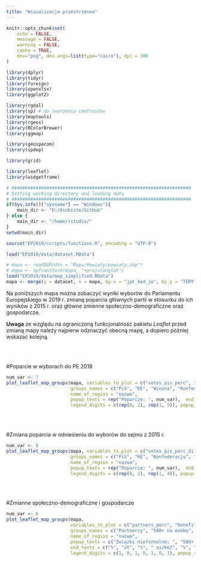 ```yaml
---
title: "Wizualizacja przestrzenna"
---
```



```r
knitr::opts_chunk$set(
	echo = FALSE,
	message = FALSE,
	warning = FALSE,
	cashe = TRUE,
	dev="png", dev.args=list(type="cairo"), dpi = 300
)
```

```r
library(dplyr)
library(tidyr)
library(foreign)
library(openxlsx)
library(ggplot2)

library(rgdal)
library(sp) # do tworzenia centroidow
library(maptools)
library(rgeos)
library(RColorBrewer)
library(ggmap)

library(geospacom)
library(spdep)

library(grid)

library(leaflet)
library(widgetframe)

# ###################################################################
# Setting working directory and loading data
# ###################################################################
if(Sys.info()["sysname"] == "Windows"){
    main_dir <- "D:/Osobiste/GitHub"
} else {
    main_dir <- "/home/rstudio/"
}
setwd(main_dir)

source("EP2019/scripts/functions.R", encoding = "UTF-8")

load("EP2019/data/dataset.RData")

# mapa <- readOGR(dsn = "Maps/Powiaty/powiaty.shp")
# mapa <- spTransform(mapa, "+proj=longlat")
load("EP2019/data/map_simplified.RData")
mapa <- merge(y = dataset, x = mapa, by.x = "jpt_kod_je", by.y = "TERYT")

```

Na poniższych mapa można zobaczyć wyniki wyborów do Parlamentu Europejskiego w 2019 r. zmianę poparcia głównych partii w stosunku do ich wyników z 2015 r. oraz główne zmienne społeczno-demograficzne oraz gospodarcze. 

**Uwaga** ze względu na ograniczoną funkcjonalność pakietu *Leaflet* przed zmianą mapy należy najpierw odznaczyć obecną mapę, a dopiero póżniej wskazać kolejną.

<br><br>

#Poparcie w wyborach do PE 2019
```r
num_var <- 7
plot_leaflet_map_groups(mapa, variables_to_plot = c("votes_pis_perc", "votes_ke_perc", "votes_wiosna_perc", "votes_konfederacja_perc", "votes_kukiz_perc", "votes_razem_perc", "frekwencja"),
                        groups_names = c("PiS", "KE", "Wiosna", "Konfederacja", "Kukiz", "Razem", "Frekwencja"), 
                        name_of_region = "nazwa",
                        popup_texts = rep("Poparcie: ", num_var),  end_texts = rep("%", num_var), 
                        legend_digits = c(rep(0, 2), rep(1, 5)), popup_round = 2, frame_height = 500)
```

<br><br>

#Zmiana poparcia w odniesieniu do wyborów do sejmu z 2015 r.
```r
num_var <- 6
plot_leaflet_map_groups(mapa, variables_to_plot = c("votes_pis_perc_diff", "votes_ke_perc_diff", "votes_konfederacja_perc_diff", "votes_kukiz_perc_diff", "votes_razem_perc_diff", "frekwencja_diff"),
                        groups_names = c("PiS", "KE", "Konfederacja", "Kukiz", "Razem", "Frekwencja"), 
                        name_of_region = "nazwa",
                        popup_texts = rep("Poparcie: ", num_var),  end_texts = rep("%", num_var), 
                        legend_digits = c(rep(0, 2), rep(1, 4)), popup_round = 2, frame_height = 500)
```

<br><br>

#Zmianne społeczno-demograficzne i gospodarcze
```r
num_var <- 6
plot_leaflet_map_groups(mapa, 
                        variables_to_plot = c("partners_perc", "benefit_500_pp_nom", "elderly_perc", "pop_density_log", "unempl_2019_04", "salary", "primary_uneducated_perc"),
                        groups_names = c("Partnerzy", "500+ na osobę", "Osoby 60+", "Zaludnienie", "Bezrobocie", "Zarobki", "<= Podstawowe"), 
                        name_of_region = "nazwa",
                        popup_texts = c("Związki nieformalne: ", "500+ na osobę: ", "Osoby w wieku 60+: ", "Logarytm gęstość zaludnienia: ", "Bezrobocie 04.2019: ", "Średnia pensja 2017: ", "Wykształcenie podstawowe lub niższe: "),  
                        end_texts = c("%", "zł", "%", " os/km2", "%", "zł", "%"), 
                        legend_digits = c(1, 0, 1, 0, 1, 0, 1), popup_round = 2, frame_height = 500)
```
